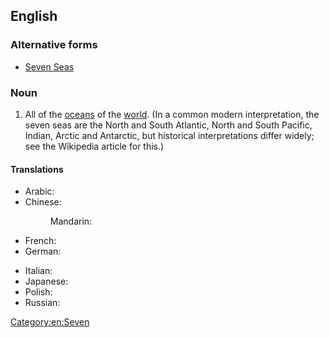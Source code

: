 ==English==
{{wp}}

===Alternative forms===
* [[Seven Seas]]

===Noun===
{{en-noun|head=[[seven]] [[sea|seas]]|-}}

# {{context|poetic|lang=en}} All of the [[ocean]]s of the [[world]]. (In a common modern interpretation, the seven seas are the North and South Atlantic, North and South Pacific, Indian, Arctic and Antarctic, but historical interpretations differ widely; see the Wikipedia article for this.)

====Translations====
{{trans-top|all of the Earths oceans}}
* Arabic: {{t|ar|البحار السبعة|tr=al-biḥār al-sábʿa|sc=Arab}}
* Chinese:
*: Mandarin: {{t|cmn|七海|tr=qīhǎi|sc=Hani}}
* French: {{t+|fr|sept mers|f-p}}
* German: {{t|de|sieben Meere}}
{{trans-mid}}
* Italian: {{t|it|sette mari|f}}
* Japanese: {{t|ja|七つの海|tr=ななつのうみ, nanatsu no umi|sc=Jpan}}
* Polish: {{t|pl|siedem mórz}}
* Russian: {{t|ru|семь морей|tr=semʹ moréj|sc=Cyrl}}
{{trans-bottom}}

[[Category:en:Seven]]